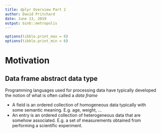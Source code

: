 ```yaml
---
title: dplyr Overview Part 2
author: David Pritchard
date: June 13, 2019
output: binb::metropolis
---
```



```r
options(tibble.print_max = 6)
options(tibble.print_min = 6)
```


# Motivation

<!----------------------------------------------------------------------------->

## Data frame abstract data type

Programming languages used for processing data have typically developed the
notion of what is often called a _data frame_
\vspace{2mm}

\begin{definition}[data frame]
\vspace{0mm}
An abstract data type that represents data as a rectangular collection of
fields (or variable) and entries (or observations)
\end{definition}

\vspace{-2mm}
* A field is an ordered collection of homogeneous data typically with some
  semantic meaning.  E.g. age, weight, ...
* An entry is an ordered collection of heterogeneous data that are somehow
  associated.  E.g. a set of measurements obtained from performing a scientific
  experiment.
